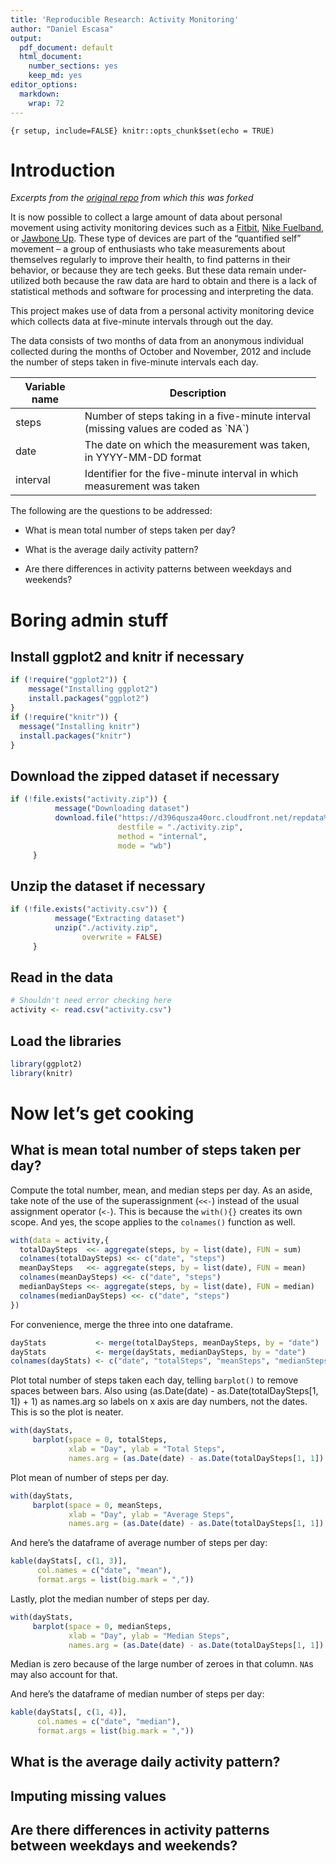 ```yaml
---
title: 'Reproducible Research: Activity Monitoring'
author: "Daniel Escasa"
output:
  pdf_document: default
  html_document:
    number_sections: yes
    keep_md: yes
editor_options:
  markdown:
    wrap: 72
---
```

```
{r setup, include=FALSE} knitr::opts_chunk$set(echo = TRUE)
```
# Introduction {.unnumbered}

*Excerpts from the [original
repo](https://github.com/rdpeng/RepData_PeerAssessment1) from which this
was forked*

It is now possible to collect a large amount of data about personal
movement using activity monitoring devices such as a
[Fitbit](http://www.fitbit.com), [Nike
Fuelband](http://www.nike.com/us/en_us/c/nikeplus-fuelband), or [Jawbone
Up](https://jawbone.com/up). These type of devices are part of the
"quantified self" movement -- a group of enthusiasts who take
measurements about themselves regularly to improve their health, to find
patterns in their behavior, or because they are tech geeks. But these
data remain under-utilized both because the raw data are hard to obtain
and there is a lack of statistical methods and software for processing
and interpreting the data.

This project makes use of data from a personal activity monitoring
device which collects data at five-minute intervals through out the day.

The data consists of two months of data from an anonymous individual
collected during the months of October and November, 2012 and include
the number of steps taken in five-minute intervals each day.

+---------------+-----------------------------------------------------+
| Variable name | Description                                         |
+===============+=====================================================+
| steps         | Number of steps taking in a five-minute interval    |
|               | (missing values are coded as \`NA\`)                |
+---------------+-----------------------------------------------------+
| date          | The date on which the measurement was taken, in     |
|               | YYYY-MM-DD format                                   |
+---------------+-----------------------------------------------------+
| interval      | Identifier for the five-minute interval in which    |
|               | measurement was taken                               |
+---------------+-----------------------------------------------------+

The following are the questions to be addressed:

-   What is mean total number of steps taken per day?

-   What is the average daily activity pattern?

-   Are there differences in activity patterns between weekdays and
    weekends?

# Boring admin stuff

## Install ggplot2 and knitr if necessary

```r
if (!require("ggplot2")) {
    message("Installing ggplot2")
    install.packages("ggplot2")
}
if (!require("knitr")) {
  message("Installing knitr")
  install.packages("knitr")
}
```

## Download the zipped dataset if necessary

```r
if (!file.exists("activity.zip")) {
          message("Downloading dataset")
          download.file("https://d396qusza40orc.cloudfront.net/repdata%2Fdata%2Factivity.zip", 
                        destfile = "./activity.zip",  
                        method = "internal", 
                        mode = "wb")
     }
```

## Unzip the dataset if necessary

```r
if (!file.exists("activity.csv")) {
          message("Extracting dataset")
          unzip("./activity.zip", 
                overwrite = FALSE)
     }
```

## Read in the data
```r
# Shouldn't need error checking here
activity <- read.csv("activity.csv")
```
## Load the libraries
```r
library(ggplot2)
library(knitr)
```

# Now let's get cooking

## What is mean total number of steps taken per day?
Compute the total number, mean, and median steps per day.
As an aside, take note of the use of the superassignment (`<<-`) instead of the usual assignment operator (`<-`). This is because the `with(){}` creates its own scope. And yes, the scope applies to the `colnames()` function as well.
```r
with(data = activity,{
  totalDaySteps  <<- aggregate(steps, by = list(date), FUN = sum)
  colnames(totalDaySteps) <<- c("date", "steps")
  meanDaySteps   <<- aggregate(steps, by = list(date), FUN = mean)
  colnames(meanDaySteps) <<- c("date", "steps")
  medianDaySteps <<- aggregate(steps, by = list(date), FUN = median)
  colnames(medianDaySteps) <<- c("date", "steps")
})
```
For convenience, merge the three into one dataframe.
```r
dayStats           <- merge(totalDaySteps, meanDaySteps, by = "date")
dayStats           <- merge(dayStats, medianDaySteps, by = "date")
colnames(dayStats) <- c("date", "totalSteps", "meanSteps", "medianSteps")
```

Plot total number of steps taken each day, telling `barplot()` to remove spaces between bars. Also using (as.Date(date) - as.Date(totalDaySteps[1, 1]) + 1) as names.arg so labels on x axis are day numbers, not the dates. This is so the plot is neater.
```r
with(dayStats,
     barplot(space = 0, totalSteps, 
             xlab = "Day", ylab = "Total Steps", 
             names.arg = (as.Date(date) - as.Date(totalDaySteps[1, 1]) + 1)))
```

Plot mean of number of steps per day.
```r
with(dayStats, 
     barplot(space = 0, meanSteps, 
             xlab = "Day", ylab = "Average Steps", 
             names.arg = (as.Date(date) - as.Date(totalDaySteps[1, 1]) + 1)))
```


And here's the dataframe of average number of steps per day:
```r
kable(dayStats[, c(1, 3)],
      col.names = c("date", "mean"),
      format.args = list(big.mark = ","))
```

Lastly, plot the median number of steps per day.
```r
with(dayStats, 
     barplot(space = 0, medianSteps, 
             xlab = "Day", ylab = "Median Steps", 
             names.arg = (as.Date(date) - as.Date(totalDaySteps[1, 1]) + 1)))
```

Median is zero because of the large number of zeroes in that column. `NA`s may also account for that.

And here's the dataframe of median number of steps per day:
```r
kable(dayStats[, c(1, 4)],
      col.names = c("date", "median"),
      format.args = list(big.mark = ","))
```
## What is the average daily activity pattern?

## Imputing missing values

## Are there differences in activity patterns between weekdays and weekends?
